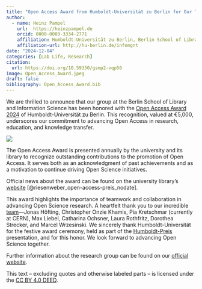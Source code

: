 ```yaml
---
title: "Open Access Award from Humboldt-Universität zu Berlin for Our Team!"
author: 
  - name: Heinz Pampel
    url:  https://heinzpampel.de  
    orcid: 0000-0003-3334-2771
    affiliation: Humboldt-Universität zu Berlin, Berlin School of Library and Information Science (IBI) & Helmholtz Association, Helmholtz Open Science Office 
    affiliation-url: http://hu-berlin.de/infomgnt   
date: "2024-12-04"
categories: [Lab Life, Research]
citation: 
  url: https://doi.org/10.59350/gsmp2-vqp56     
image: Open_Access_Award.jpeg
draft: false
bibliography: Open_Access_Award.bib 
---
```


We are thrilled to announce that our group at the Berlin School of Library and Information Science has been honored with the [Open Access Award 2024](https://www.ub.hu-berlin.de/de/forschen-publizieren/open-access/preis) of Humboldt-Universität zu Berlin. This recognition, valued at €5,000, underscores our commitment to advancing Open Access in research, education, and knowledge transfer.

![](Open_Access_Award.jpeg)

The Open Access Award is presented annually by the university and its library to recognize outstanding contributions to the promotion of Open Access. It serves both as an acknowledgment of past achievements and as a motivation to continue driving Open Science initiatives.

Official news about the award can be found on the university library's [website](https://blogs.hu-berlin.de/wir_bewegen_buecher/2024/11/29/der-open-access-preis-der-hu-geht-2024-an-den-lehrstuhl-information-management-des-ibi/) [@riesenweber_open-access-preis_nodate].

This award highlights the importance of teamwork and collaboration in advancing Open Science research. A heartfelt thank you to our incredible [team](https://www.ibi.hu-berlin.de/de/forschung/infomanagement/teaminfomanagement)—Jonas Höfting, Christopher Onzie Khamis, Pia Kretschmar (currently at CERN), Max Liebel, Catharina Ochsner, Laura Rothfritz, Dorothea Strecker, and Marcel Wrzesinski. We sincerely thank Humboldt-Universität for the festive award ceremony, held as part of the [Humboldt-Preis](https://www.hu-berlin.de/de/ueberblick/menschen/ehrungen/humboldtpreis/standardseite) presentation, and for this honor. We look forward to advancing Open Science together.

Further information about the research group can be found on our [official website](http://hu.berlin/infomgnt).

This text – excluding quotes and otherwise labeled parts – is licensed under the [CC BY 4.0 DEED](https://creativecommons.org/licenses/by/4.0/deed.de).
